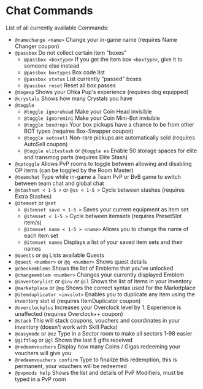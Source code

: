 # Chat Commands

List of all currently available Commands:
- `@namechange <name>` Change your in-game name (requires Name Changer coupon)
- `@passbox` Do not collect certain item "boxes"
	- `@passbox <boxtype>` If you get the item box `<boxtype>`, give it to someone else instead
	- `@passbox boxtypes` Box code list
	- `@passbox status` List currently "passed" boxes
	- `@passbox reset` Reset all box passes
- `@dogexp` Shows your Ohka Pup's experience (requires dog equipped)
- `@crystals` Shows how many Crystals you have
- `@toggle`
	- `@toggle ignorehead` Make your Coin Head invisible
	- `@toggle ignoremini` Make your Coin Mini-Bot invisible
	- `@toggle boxdrops` Your box pickups have a chance to be from other BOT types (requires Box-Swapper coupon)
	- `@toggle autosell` Non-rare pickups are automatically sold (requires AutoSell coupon)
	- `@toggle elitestash` or `@toggle es` Enable 50 storage spaces for elite and transmog parts (requires Elite Stash)
- `@optoggle` Allows PvP rooms to toggle between allowing and disabling OP items (can be toggled by the Room Master)
- `@teamchat` Type while in-game a Team PvP or BvB game to switch between team chat and global chat
- `@stashset < 1-5 >` or `@ss < 1-5 >` Cycle between stashes (requires Extra Stashes)
- `@itemset` or `@set`
	- `@itemset save < 1-5 >` Saves your current equipment as item set
	- `@itemset < 1-5 >` Cycle between itemsets (requires PresetSlot item/s)
	- `@itemset name < 1-5 > <name>` Allows you to change the name of each item set
	- `@itemset names` Displays a list of your saved item sets and their names
- `@quests` or `@q` Lists available Quests 	
- `@quest <number>` or `@q <number>` Shows quest details
- `@checkemblems` Shows the list of Emblems that you've unlocked
- `@changeemblem <number>` Changes your currently displayed Emblem
- `@inventorylist` or `@inv` or `@il` Shows the list of items in your inventory
- `@marketplace` or `@mp` Shows the correct syntax used for the Marketplace
- `@itemduplicator <invslot>` Enables you to duplicate any item using the inventory slot id (requires ItemDuplicator coupon)
- `@overclockplus` Increases your Overclock level by 1. Experience is unaffected (requires Overclock++ coupon)
- `@stack` This will stack coupons, vouchers and coordinates in your inventory (doesn't work with Skill Packs)
- `@easymode` or `@ez` Type in a Sector room to make all sectors 1-98 easier
- `@giftlog` or `@gl` Shows the last 5 gifts received
- `@redeemvouchers` Display how many Coins / Gigas redeeming your vouchers will give you
- `@redeemvouchers confirm` Type to finalize this redemption, this is permanent, your vouchers will be redeemed
- `@pvpmods help` Shows the list and details of PvP Modifiers, must be typed in a PvP room
